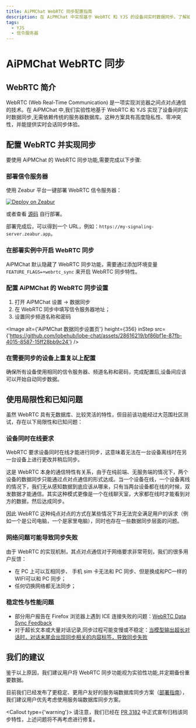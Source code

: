 ```yaml
---
title: AiPMChat WebRTC 同步配置指南
description: 在 AiPMChat 中实现基于 WebRTC 和 YJS 的设备间实时数据同步。了解如何配置 WebRTC 并开启同步功能，以及使用局限性和已知问题。
tags:
  - YJS
  - 信令服务器
---
```


# AiPMChat WebRTC 同步

## WebRTC 简介

WebRTC (Web Real-Time Communication) 是一项实现浏览器之间点对点通信的技术。在 AiPMChat 中,我们实验性地基于 WebRTC 和 YJS 实现了设备间的实时数据同步,无需依赖传统的服务器数据库。这种方案具有高度隐私性、零冲突性，并能提供实时会话同步体验。

## 配置 WebRTC 并实现同步

要使用 AiPMChat 的 WebRTC 同步功能,需要完成以下步骤:

<Steps>

### 部署信令服务器

使用 Zeabur 平台一键部署 WebRTC 信令服务器：

[![Deploy on Zeabur](https://zeabur.com/button.svg)](https://zeabur.com/templates/MY0JZG?referralCode=arvinxx)

或者查看 [源码](https://github.com/lobehub/y-webrtc-signaling) 自行部署。

部署完成后，可以得到一个 URL，例如：`https://my-signaling-server.zeabur.app`。

### 在部署实例中开启 WebRTC 同步

AiPMChat 默认隐藏了 WebRTC 同步功能，需要通过添加环境变量 `FEATURE_FLAGS=+webrtc_sync` 来开启 WebRTC 同步特性。

### 配置 AiPMChat 的 WebRTC 同步设置

1. 打开 AiPMChat 设置 -> 数据同步
2. 在 WebRTC 同步中填写信令服务器地址；
3. 设置同步频道名称和密码

<Image
  alt={'AiPMChat 数据同步设置页'}
  height={356}
  inStep
  src={'https://github.com/lobehub/lobe-chat/assets/28616219/bf86bf1e-87fb-4015-8587-15ff28bb9c24'}
/>

### 在需要同步的设备上重复以上配置

确保所有设备使用相同的信令服务器、频道名称和密码，完成配置后,设备间应该可以开始自动同步数据。

</Steps>

## 使用局限性和已知问题

虽然 WebRTC 具有无数据库、比较灵活的特性，但目前该功能经过大范围社区测试，存在以下局限性和已知问题：

### 设备同时在线要求

WebRTC 要求设备同时在线才能进行同步，这意味着无法在一台设备离线时在另一台设备上进行更改并稍后同步。

这是 WebRTC 本身的通信特性有关系，由于在纯前端、无服务端的情况下，两个设备的数据同步只能通过点对点通信的形式达成。当一个设备在线，一个设备离线的情况下，我们无从感知数据到底应该从哪来，只有当两台设备都在线的时候，双发数据才能通信。其实这种模式更像是一个在线聊天室，大家都在线时才能看到对方的数据，然后达成同步。

因此 WebRTC 这种纯点对点的方式在某些情况下并无法完全满足用户的诉求（例如一个是公司电脑，一个是家里电脑），同时也存在一些数据同步层面的问题。

### 网络问题可能导致同步失败

由于 WebRTC 的实现机制，其点对点通信对于网络要求非常苛刻，我们的很多用户反馈：

- 在 PC 上可以互相同步、 手机 sim 卡无法和 PC 同步、但是换成和PC一样的WIFI可以和 PC 同步；
- 任何切换网络都无法同步；

### 稳定性与性能问题

- 部分用户报告在 Firefox 浏览器上遇到 ICE 连接失败的问题：[WebRTC Data Sync Feedback](https://github.com/lobehub/lobe-chat/issues/1683#issuecomment-2094745907)
- 对于超长文本或大量对话记录,同步过程可能变慢或不稳定：[当模型输出超长对话时，对话末尾会出现同步相关的内容标签，导致同步失败](https://github.com/lobehub/lobe-chat/issues/1962)

## 我们的建议

鉴于以上原因，我们建议用户将 WebRTC 同步功能视为实验性功能,并定期备份重要数据。

目前我们已经发布了更稳定、更用户友好的服务端数据库同步方案（[部署指南](/zh/docs/self-hosting/advanced/server-database)），我们建议用户优先考虑使用服务端数据库同步方案。

<Callout type={'warning'}>
  请注意，我们已经在 [PR 3182](https://github.com/lobehub/lobe-chat/pull/3182)
  中正式宣布归档该同步特性，上述问题将不再考虑进行修复。
</Callout>
